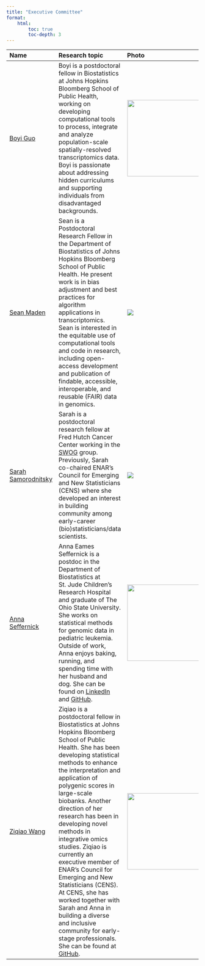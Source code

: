 ```yaml
---
title: "Executive Committee"
format:
    html:
        toc: true
        toc-depth: 3
---
```


| <img width="120/"/> Name                                                          | <img width="400/"/> Research topic                                                                                                                                                                                                                                                                                                                                                                                                                                                                                                                                                                                                                | <img width="200/"/> Photo                                   |
|:-----------------------|:--------------------------|:--------------------|
| [Boyi Guo](https://www.boyi-guo.com)                                              | Boyi is a postdoctoral fellow in Biostatistics at Johns Hopkins Bloomberg School of Public Health, working on developing computational tools to process, integrate and analyze population-scale spatially-resolved transcriptomics data. Boyi is passionate about addressing hidden curriculums and supporting individuals from disadvantaged backgrounds.                                                                                                                                                                                                                                                                                        | <img src="images/headshots/B_Guo.jpg" width="200"/>         |
| [Sean Maden](https://metamaden.github.io/)                                        | Sean is a Postdoctoral Research Fellow in the Department of Biostatistics of Johns Hopkins Bloomberg School of Public Health. He present work is in bias adjustment and best practices for algorithm applications in transcriptomics. Sean is interested in the equitable use of computational tools and code in research, including open-access development and publication of findable, accessible, interoperable, and reusable (FAIR) data in genomics.                                                                                                                                                                                        | ![](images/headshots/S_Maden.png)                           |
| [Sarah Samorodnitsky](https://www.sarahsamorodnitsky.com/)                        | Sarah is a postdoctoral research fellow at Fred Hutch Cancer Center working in the [SWOG](https://www.fredhutch.org/en/research/divisions/public-health-sciences-division/research/cancer-prevention/swog.html) group. Previously, Sarah co-chaired ENAR’s Council for Emerging and New Statisticians (CENS) where she developed an interest in building community among early-career (bio)statisticians/data scientists.                                                                                                                                                                                                                         | ![](images/headshots/S_Samorodnitsky.jpg)                   |
| [Anna Seffernick](https://github.com/annaSeffernick)                              | Anna Eames Seffernick is a postdoc in the Department of Biostatistics at St. Jude Children's Research Hospital and graduate of The Ohio State University. She works on statistical methods for genomic data in pediatric leukemia. Outside of work, Anna enjoys baking, running, and spending time with her husband and dog. She can be found on [LinkedIn](http://www.linkedin.com/in/anna-eames-seffernick-0a42a7205) and [GitHub](https://github.com/annaSeffernick).                                                                                                                                                                          | <img src="images/headshots/A_Seffernick.jpeg" width="200"/> |
| [Ziqiao Wang](https://scholar.google.com/citations?user=n6MtCyUAAAAJ&hl=en&oi=ao) | Ziqiao is a postdoctoral fellow in Biostatistics at Johns Hopkins Bloomberg School of Public Health. She has been developing statistical methods to enhance the interpretation and application of polygenic scores in large-scale biobanks. Another direction of her research has been in developing novel methods in integrative omics studies. Ziqiao is currently an executive member of ENAR’s Council for Emerging and New Statisticians (CENS). At CENS, she has worked together with Sarah and Anna in building a diverse and inclusive community for early-stage professionals. She can be found at [GitHub](https://github.com/ziqiaow). | <img src="images/headshots/Z_Wang.jpg" width="200"/>        |

<!-- We would like to thank the support from [ASA](https://www.amstat.org/) and [Dr. Donna Lalonde](https://www.linkedin.com/in/donna-lalonde-she-her-a6a41124). -->
